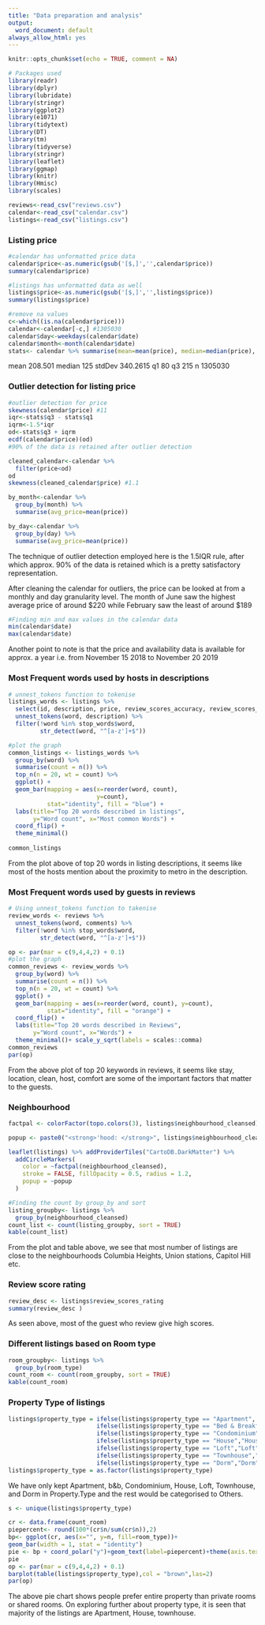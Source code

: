 ```yaml
---
title: "Data preparation and analysis"
output:
  word_document: default
always_allow_html: yes
---
```


```r
knitr::opts_chunk$set(echo = TRUE, comment = NA)

# Packages used
library(readr)
library(dplyr)
library(lubridate)
library(stringr)
library(ggplot2)
library(e1071)
library(tidytext)
library(DT)
library(tm)
library(tidyverse)
library(stringr)
library(leaflet)
library(ggmap)
library(knitr)
library(Hmisc)
library(scales)

reviews<-read_csv("reviews.csv")
calendar<-read_csv("calendar.csv")
listings<-read_csv("listings.csv")
```

### Listing price

```r
#calendar has unformatted price data
calendar$price<-as.numeric(gsub('[$,]','',calendar$price))
summary(calendar$price)
```

```r

#listings has unformatted data as well
listings$price<-as.numeric(gsub('[$,]','',listings$price))
summary(listings$price)
```
```r
#remove na values
c<-which((is.na(calendar$price)))
calendar<-calendar[-c,] #1305030
calendar$day<-weekdays(calendar$date)
calendar$month<-month(calendar$date)
stats<- calendar %>% summarise(mean=mean(price), median=median(price), stdDev=sd(price), q1=quantile(price,probs=0.25), q3=quantile(price, probs=0.75),n=n())
```

mean
208.501
median
125
stdDev 
340.2615
q1 
80
q3
215
n
1305030

### Outlier detection for listing price

```r
#outlier detection for price
skewness(calendar$price) #11
iqr<-stats$q3 - stats$q1
iqrm<-1.5*iqr
od<-stats$q3 + iqrm
ecdf(calendar$price)(od)
#90% of the data is retained after outlier detection

cleaned_calendar<-calendar %>%
  filter(price<od)
od
skewness(cleaned_calendar$price) #1.1

by_month<-calendar %>%
  group_by(month) %>%
  summarise(avg_price=mean(price))

by_day<-calendar %>%
  group_by(day) %>%
  summarise(avg_price=mean(price))

```

The technique of outlier detection employed here is the 1.5IQR rule, after which approx. 90% of the data is retained which is a pretty satisfactory representation.

After cleaning the calendar for outliers, the price can be looked at from a monthly and day granularity level.
The month of June saw the highest average price of around $220 while February saw the least of around $189


```r
#Finding min and max values in the calendar data
min(calendar$date)
max(calendar$date)
```
Another point to note is that the price and availability data is available for approx. a year i.e. from November 15 2018 to November 20 2019


### Most Frequent words used by hosts in descriptions
```r
# unnest_tokens function to tokenise
listings_words <- listings %>%
  select(id, description, price, review_scores_accuracy, review_scores_rating) %>%
  unnest_tokens(word, description) %>%
  filter(!word %in% stop_words$word,
         str_detect(word, "^[a-z']+$"))

#plot the graph
common_listings <- listings_words %>%
  group_by(word) %>%
  summarise(count = n()) %>%
  top_n(n = 20, wt = count) %>%
  ggplot() +
  geom_bar(mapping = aes(x=reorder(word, count),
                         y=count),
           stat="identity", fill = "blue") +
  labs(title="Top 20 words described in listings",
       y="Word count", x="Most common Words") +
  coord_flip() +
  theme_minimal()
  
common_listings

```

From the plot above of top 20 words in listing descriptions, it seems like most of the hosts mention about the proximity to metro in the description.

### Most Frequent words used by guests in reviews
```r
# Using unnest_tokens function to takenise
review_words <- reviews %>%
  unnest_tokens(word, comments) %>%
  filter(!word %in% stop_words$word,
         str_detect(word, "^[a-z']+$"))

op <- par(mar = c(9,4,4,2) + 0.1)
#plot the graph
common_reviews <- review_words %>%
  group_by(word) %>%
  summarise(count = n()) %>%
  top_n(n = 20, wt = count) %>%
  ggplot() +
  geom_bar(mapping = aes(x=reorder(word, count), y=count),
           stat="identity", fill = "orange") +
  coord_flip() +
  labs(title="Top 20 words described in Reviews",
       y="Word count", x="Words") +
  theme_minimal()+ scale_y_sqrt(labels = scales::comma)
common_reviews
par(op)
```

From the above plot of top 20 keywords in reviews, it seems like stay, location, clean, host, comfort are some of the important factors that matter to the guests.

### Neighbourhood

```r
factpal <- colorFactor(topo.colors(3), listings$neighbourhood_cleansed)

popup <- paste0("<strong>'hood: </strong>", listings$neighbourhood_cleansed)

leaflet(listings) %>% addProviderTiles("CartoDB.DarkMatter") %>%
  addCircleMarkers(
    color = ~factpal(neighbourhood_cleansed),
    stroke = FALSE, fillOpacity = 0.5, radius = 1.2,
    popup = ~popup
  )
```




```r

#Finding the count by group_by and sort
listing_groupby<- listings %>%
  group_by(neighbourhood_cleansed)
count_list <- count(listing_groupby, sort = TRUE)
kable(count_list)
```

From the plot and table above, we see that most number of listings are close to the neighbourhoods Columbia Heights, Union stations, Capitol Hill etc.


### Review score rating
```r

review_desc <- listings$review_scores_rating
summary(review_desc )
```
As seen above, most of the guest who review give high scores.

### Different listings based on Room type 

```r
room_groupby<- listings %>%
  group_by(room_type)
count_room <- count(room_groupby, sort = TRUE)
kable(count_room)

```

### Property Type of listings

```r
listings$property_type = ifelse(listings$property_type == "Apartment", "Apartment", 
                         ifelse(listings$property_type == "Bed & Breakfast","B&B",
                         ifelse(listings$property_type == "Condominium","Condominium",
                         ifelse(listings$property_type == "House","House",
                         ifelse(listings$property_type == "Loft","Loft",
                         ifelse(listings$property_type == "Townhouse","Townhouse",
                         ifelse(listings$property_type == "Dorm","Dorm", "Other")))))))
listings$property_type = as.factor(listings$property_type)
```

We have only kept Apartment, b&b, Condominium, House, Loft, Townhouse, and Dorm in Property.Type and the rest would be categorised to Others.

```r
s <- unique(listings$property_type)

cr <- data.frame(count_room)
piepercent<- round(100*(cr$n/sum(cr$n)),2)
bp<- ggplot(cr, aes(x="", y=n, fill=room_type))+
geom_bar(width = 1, stat = "identity")
pie <- bp + coord_polar("y")+geom_text(label=piepercent)+theme(axis.text.x=element_blank())
pie
op <- par(mar = c(9,4,4,2) + 0.1)
barplot(table(listings$property_type),col = "brown",las=2)
par(op)
```

The above pie chart shows people prefer entire property than private rooms or shared rooms. On exploring further about property type, it is seen that majority of the listings are Apartment, House, townhouse.




